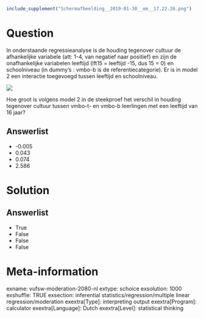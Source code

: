 ```r
include_supplement("Schermafbeelding__2019-01-30__om__17.22.26.png")
```

Question
========
In onderstaande regressieanalyse is de houding tegenover cultuur de
afhankelijke variabele (att: 1-4, van negatief naar positief) en zijn de
onafhankelijke variabelen leeftijd (lft15 = leeftijd -15, dus 15 = 0) en
schoolniveau (in dummy’s : vmbo-b is de referentiecategorie). Er is in
model 2 een interactie toegevoegd tussen leeftijd en schoolniveau.  
  
![](Schermafbeelding__2019-01-30__om__17.22.26.png)
  
Hoe groot is volgens model 2 in de steekproef het verschil in houding
tegenover cultuur tussen vmbo-t- en vmbo-b leerlingen met een leeftijd
van 16 jaar?

Answerlist
----------
* -0.005
* 0.043
* 0.074
* 2.586

Solution
========










Answerlist
----------
* True
* False
* False
* False

Meta-information
================
exname: vufsw-moderation-2080-nl
extype: schoice
exsolution: 1000
exshuffle: TRUE
exsection: inferential statistics/regression/multiple linear regression/moderation
exextra[Type]: interpreting output
exextra[Program]: calculator
exextra[Language]: Dutch
exextra[Level]: statistical thinking

